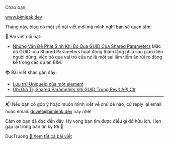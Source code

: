 Chào bạn,

www.bimleak.dev

Tháng này, blog có một số bài viết mới mà mình nghĩ bạn sẽ quan tâm:

📝 Bài viết nổi bật:

- [Những Vấn Đề Phát Sinh Khi Bỏ Qua GUID Của Shared Parameters](https://bimleak.dev/blog/guid/van-de-phat-sinh-khi-bo-qua-guid-shared-parameters)
  Mặc dù GUID của Shared Parameters hoạt động thầm lặng phía sau giao diện người dùng, việc bỏ qua vai trò của nó là một sai lầm tiềm ẩn rủi ro đáng kể trong các dự án BIM.

📚 Bài viết khác gần đây:

- [Lưu trữ UniqueId của một element](https://bimleak.dev/blog/element/thuc-tien-trien-khai-luu-tru-uniqueid)
- [Ghi Giá Trị Shared Parameters Với GUID Trong Revit API C#](https://bimleak.dev/blog/guid/ghi-gia-tri-shared-parameters-voi-guid)

---

📬 Nếu bạn có góp ý hoặc muốn mình viết về chủ đề nào, cứ reply lại email hoặc email: dcviet@bimleak.dev này nhé!

Cảm ơn bạn đã đọc đến đây. Hy vọng bạn tìm được điều gì đó hữu ích.
Hẹn gặp lại trong bản tin kỳ tới 👋

DucTruong
[📖 Xem tất cả bài viết](https://bimleak.dev/blog)
